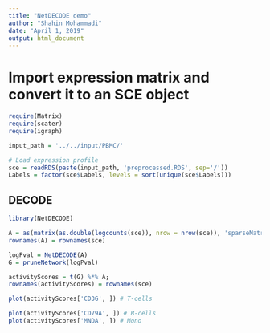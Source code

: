 ```yaml
---
title: "NetDECODE demo"
author: "Shahin Mohammadi"
date: "April 1, 2019"
output: html_document
---
```


# Import expression matrix and convert it to an SCE object
```r
require(Matrix)
require(scater)
require(igraph)

input_path = '../../input/PBMC/'

# Load expression profile
sce = readRDS(paste(input_path, 'preprocessed.RDS', sep='/'))
Labels = factor(sce$Labels, levels = sort(unique(sce$Labels)))
```


## DECODE
```r
library(NetDECODE)

A = as(matrix(as.double(logcounts(sce)), nrow = nrow(sce)), 'sparseMatrix');
rownames(A) = rownames(sce)

logPval = NetDECODE(A)
G = pruneNetwork(logPval)

activityScores = t(G) %*% A;
rownames(activityScores) = rownames(sce)

plot(activityScores['CD3G', ]) # T-cells

plot(activityScores['CD79A', ]) # B-cells
plot(activityScores['MNDA', ]) # Mono

```

